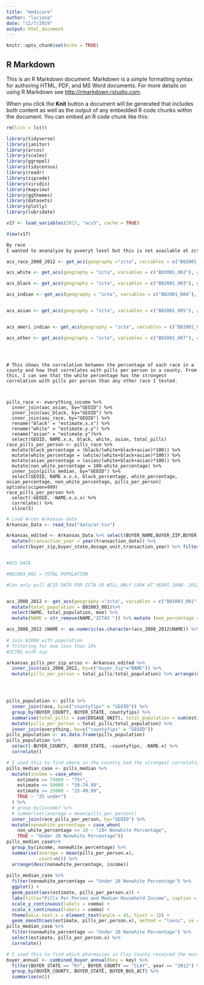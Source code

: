 ```yaml
---
title: "medicare"
author: "luciana"
date: "12/7/2019"
output: html_document
---
```


```r
knitr::opts_chunk$set(echo = TRUE)
```

## R Markdown

This is an R Markdown document. Markdown is a simple formatting syntax for authoring HTML, PDF, and MS Word documents. For more details on using R Markdown see <http://rmarkdown.rstudio.com>.

When you click the **Knit** button a document will be generated that includes both content as well as the output of any embedded R code chunks within the document. You can embed an R code chunk like this:


```r
rm(list = ls())
```


```r
library(tidyverse)
library(janitor)
library(arcos)
library(scales)
library(ggrepel)
library(tidycensus)
library(readr)
library(zipcode)
library(viridis)
library(mapview)
library(ggthemes)
library(datasets)
library(plotly)
library(lubridate)
```


```r
v17 <- load_variables(2017, "acs5", cache = TRUE)

View(v17)

By race - 
I wanted to ananalyze by pvoeryt level but this is not available at zcta level.  
``` 
  
  

```r
acs_race_2008_2012 <- get_acs(geography ="zcta", variables = c("B02001_001"), geometry =  FALSE, survey ="acs5", year = 2012)  %>% mutate(NAME = str_remove(NAME,"ZCTA5")) %>% print() # Estimate!!Total	RACE 

acs_white <- get_acs(geography = "zcta", variables = c("B02001_002"), geometry =  FALSE, survey ="acs5", year = 2012)  %>% mutate(NAME = str_remove(NAME,"ZCTA5 ")) # Estimate!!Total!!White alone	 

acs_black <- get_acs(geography = "zcta", variables = c("B02001_003"), geometry =  FALSE, survey ="acs5", year = 2012)  %>% mutate(NAME = str_remove(NAME,"ZCTA5 ")) # Estimate!!Total!!Black or African American alone

acs_indian <- get_acs(geography = "zcta", variables = c("B02001_004"), geometry =  FALSE, survey ="acs5", year = 2012)  %>% mutate(NAME = str_remove(NAME,"ZCTA5 ")) #Estimate!!Total!!American Indian and Alaska Native alone


acs_asian <- get_acs(geography = "zcta", variables = c("B02001_005"), geometry =  FALSE, survey ="acs5", year = 2012)  %>% mutate(NAME = str_remove(NAME,"ZCTA5 ")) # Estimate!!Total!!Asian alone


acs_ameri_indian <- get_acs(geography = "zcta", variables = c("B02001_006	"), geometry =  FALSE, survey ="acs5", year = 2012)  %>% mutate(NAME = str_remove(NAME,"ZCTA5 ")) # hawaiian

acs_other <- get_acs(geography = "zcta", variables = c("B02001_007"), geometry =  FALSE, survey ="acs5", year = 2012)  %>% mutate(NAME = str_remove(NAME,"ZCTA5 ")) # hawaiian
``` 







``` 



# This shows the correlation between the percentage of each race in a county and how that correlates with pills per person in a county. From this, I can see that the white percentage has the strongest correlation with pills per person than any other race I tested.



pills_race <- everything_income %>%
  inner_join(aac_asian, by="GEOID") %>%
  inner_join(aac_black, by="GEOID") %>%
  inner_join(aac_race, by="GEOID") %>%
  rename("black" = "estimate.x.x") %>%
  rename("white" = "estimate.y.y") %>%
  rename("asian" = "estimate.y")%>%
  select(GEOID, NAME.x.x, black, white, asian, total_pills)
race_pills_per_person <- pills_race %>%
  mutate(black_percentage = (black/(white+black+asian)*100)) %>%
  mutate(white_percentage = (white/(white+black+asian)*100)) %>%
  mutate(asian_percentage = (asian/(white+black+asian)*100)) %>%
  mutate(non_white_percentage = 100-white_percentage) %>%
  inner_join(pills_median, by="GEOID") %>%
  select(GEOID, NAME.x.x.x, black_percentage, white_percentage, asian_percentage, non_white_percentage, pills_per_person)
options(scipen=999)
race_pills_per_person %>%
  select(-GEOID, -NAME.x.x.x) %>%
  correlate() %>%
  slice(5) 
```











```r

# Load Arcos Arkansas data 
Arkansas_Data <- read_tsv("data/ar.tsv") 

Arkansas_edited <- Arkansas_Data %>% select(BUYER_NAME,BUYER_ZIP,BUYER_STATE,DOSAGE_UNIT,TRANSACTION_DATE)%>% clean_names() %>%  mutate(transaction_date = mdy(transaction_date))%>%
  mutate(transaction_year = year(transaction_date)) %>%
  select(buyer_zip,buyer_state,dosage_unit,transaction_year) %>% filter (transaction_year >= 2008) %>% group_by( buyer_zip, buyer_state, transaction_year) %>% summarise(shipments = n(), total_pills = sum(dosage_unit)) %>% arrange(desc(total_pills))


#ACS DATA 

#B01003_001 = TOTAL POPULATION 

#Can only pull ACS5 DATA FOR ZCTA SO WILL ONLY LOOK AT YEARS 2008- 2012


acs_2008_2012 <- get_acs(geography ="zcta", variables = c("B01003_001"), geometry =  FALSE, survey ="acs5", year = 2012)%>% pivot_wider(values_from=estimate,names_from = variable) %>%
  mutate(total_population = B01003_001)%>%
  select(NAME, total_population, moe) %>%
  mutate(NAME = str_remove(NAME,"ZCTA5 ")) %>% mutate (moe_percentage = moe/ total_population*100) %>% filter(moe_percentage < 10) %>% print(acs_2008_2012)

acs_2008_2012 $NAME <- as.numeric(as.character(acs_2008_2012$NAME)) %>% glimpse(acs_2008_2012)
 
# Join A2008 with population 
# filtering for moe less than 10% 
#ZCTAS with zip

arkansas_pills_per_zip_arcos <- Arkansas_edited %>%
  inner_join(acs_2008_2012, by=c("buyer_zip"="NAME")) %>%
  mutate(pills_per_person = total_pills/total_population) %>% arrange(desc(pills_per_person))%>% select(buyer_zip, transaction_year, total_pills,total_population,pills_per_person) %>% print(arkansas_pills_per_zip_arcos)





```











```r
pills_population <- pills %>%
  inner_join(race, by=c("countyfips" = "GEOID")) %>%
  group_by(BUYER_COUNTY, BUYER_STATE, countyfips) %>%
  summarise(total_pills = sum(DOSAGE_UNIT), total_population = sum(estimate)) %>%
  mutate(pills_per_person = total_pills/total_population) %>%
  inner_join(everything, by=c("countyfips" = "GEOID"))
pills_population <- as.data.frame(pills_population)
pills_population %>%
  select(-BUYER_COUNTY, -BUYER_STATE, -countyfips, -NAME.x) %>%
  correlate()
```







```r
# I used this to find where in the country had the strongest correlation of the white population and median household income to pills per person. From this, I was able to find the nine counties in Kentucky that were majority white with a median household income of under $25,000. 
pills_median_case <- pills_median %>%
  mutate(income = case_when(
    estimate >= 75000 ~ "75+",
    estimate >= 50000 ~ "50-74.99",
    estimate >= 25000 ~ "25-49.99",
    TRUE ~ "25 under")
  ) %>%
  # group_by(income) %>%
  # summerise((average = mean(pills_per_person))
  inner_join(race_pills_per_person, by="GEOID") %>%
  mutate(nonewhite_percentage = case_when(
    non_white_percentage >= 20 ~ "20+ Nonwhite Percentage",
    TRUE ~ "Under 20 Nonwhite Percentage")) 
pills_median_case%>%
  group_by(income, nonewhite_percentage) %>%
  summarise(average = mean(pills_per_person.x),
            count=n()) %>%
  arrange(desc(nonewhite_percentage, income))
  
pills_median_case %>%
  filter(nonewhite_percentage == "Under 20 Nonwhite Percentage") %>%
  ggplot() +
  geom_point(aes(estimate, pills_per_person.x)) +
  labs(title="Pills Per Person and Median Household Income", caption = "Source: DEA ARCOS database, via Washington Post", fill="") +
  scale_y_continuous(labels = comma) +
  scale_x_continuous(labels = comma) + 
  theme(axis.text.x = element_text(angle = 45, hjust = 1)) +
  geom_smooth(aes(estimate, pills_per_person.x), method = "loess", se = FALSE)
pills_median_case %>%
  filter(nonewhite_percentage == "Under 20 Nonwhite Percentage") %>%
  select(estimate, pills_per_person.x) %>%
  correlate()
```

```r
# I used this to find which pharmacies in Clay County received the most pills and how far back the records for those pharmacies went. This also helped me figure out how many chain and retail pharmacies were in Clay County. 
buyer_annual <- combined_buyer_annual(key = key) %>%
  filter(BUYER_STATE == "KY", BUYER_COUNTY == "CLAY", year == "2012") %>%
  group_by(BUYER_COUNTY, BUYER_STATE, BUYER_BUS_ACT) %>%
  summarise(n())
```
